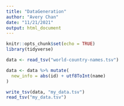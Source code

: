 ```yaml
---
title: "DataGeneration"
author: "Avery Chan"
date: "11/21/2021"
output: html_document
---
```


```r
knitr::opts_chunk$set(echo = TRUE)
library(tidyverse)
```

```r
data <- read_tsv("world-country-names.tsv")

data <- data %>% mutate(
  new_info = abs(id) + utf8ToInt(name)
)

write_tsv(data, "my_data.tsv")
read_tsv("my_data.tsv")
```

